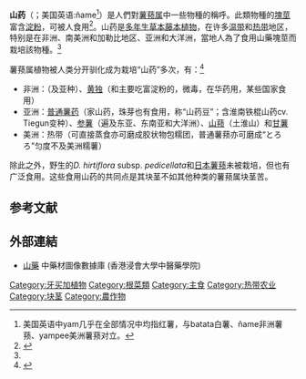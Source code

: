 {{redirect|山药蛋|代指洋芋|馬鈴薯}}
{{expand English}}

'''山药'''（{{lang-en|yam}}；美国英语:ñame<ref>美国英语中yam几乎在全部情况中均指红薯，与batata白薯、ñame非洲薯蓣、yampee美洲薯蓣对立。</ref>）是人們對[[薯蓣属|薯蓣属]]中一些物種的稱呼。此類物種的[[塊莖|塊莖]]富含[[淀粉|淀粉]]，可被人食用<ref name="cabi">{{cite web
|title= ''Dioscorea alata'' (white yam)
|url= https://www.cabi.org/isc/datasheet/19293
|publisher= Centre for Agriculture and Biosciences International (CABI)
|access-date= 5 December 2017
|date= 2016
|archive-date= 2021-03-08
|archive-url= https://web.archive.org/web/20210308062236/https://www.cabi.org/isc/datasheet/19293
|dead-url= no
}}</ref>。山药是[[多年生植物|多年生]][[草本植物|草本]][[藤本植物|藤本植物]]，在许多[[温带|温带]]和[[热带|热带]]地区，特别是在非洲、南美洲和加勒比地区、亚洲和大洋洲，當地人為了食用山藥塊莖而栽培該物種。<ref name=cabi/>

薯蓣属植物被人类分开驯化成为栽培“山药”多次，有：<ref>{{cite journal |last1=Nora Scarcelli |title=Yam genomics supports West Africa as a major cradle of crop domestication |journal=Science Advances |date=May 1, 2019 |volume=5 |issue=5 |pages=eaaw1947 |doi=10.1126/sciadv.aaw1947 |pmid=31114806 |pmc=6527260 |display-authors=etal|doi-access=free }}</ref>
* 非洲：{{tsl|en|Dioscorea cayenensis|几内亚黄薯蓣}}（及{{tsl|en|Dioscorea rotundata|西非白薯蓣}}亚种）、[[黄独|黄独]]（和主要吃富淀粉的{{tsl|en|bulbil|珠芽}}，微毒，在华药用，某些国家食用）
* 亚洲：[[薯蓣|普通薯药]]（家山药，珠芽也有食用，称“山药豆”；含淮南铁棍山药cv. Tiegun变种）、[[参薯|参薯]]（遍及东亚、东南亚和大洋洲）、[[日本薯蓣|山蓣]]（土淮山）和[[甘薯_(薯蓣属)|甘薯]]
* 美洲：热带{{tsl|en|Dioscorea trifida|美洲糯薯蓣}}（可直接蒸食亦可磨成胶状物包糯团，普通薯蓣亦可磨成“とろろ”匀度不及美洲糯薯）

除此之外，野生的''D. hirtiflora'' subsp. ''pedicellata''和[[日本薯蓣|日本薯蓣]]未被栽培，但也有广泛食用。这些食用山药的共同点是其块茎不如其他种类的薯蓣属块茎苦。

==参考文献==
{{reflist}}

==外部連結==
*[https://sys01.lib.hkbu.edu.hk/cmed/mmid/detail.php?pid=B00007 山藥] 中藥材圖像數據庫  (香港浸會大學中醫藥學院) {{zh}}{{en}}

[[Category:牙买加植物|Category:牙买加植物]]

[[Category:根菜類|Category:根菜類]]
[[Category:主食|Category:主食]]
[[Category:热带农业|Category:热带农业]]
[[Category:块茎|Category:块茎]]

[[Category:農作物|Category:農作物]]